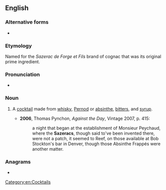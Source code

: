 {{also|sazerac}}
==English==

===Alternative forms===
* {{l|en|Sazarac}}

===Etymology===
Named for the ''Sazerac de Forge et Fils'' brand of cognac that was its original prime ingredient.

===Pronunciation===
* {{IPA|en|/ˈsæzəɹæk/}}

===Noun===
{{en-noun}}

# {{lb|en|US}} A [[cocktail]] made from [[whisky]], [[Pernod]] or [[absinthe]], [[bitters]], and [[syrup]].
#* '''2006''', Thomas Pynchon, ''Against the Day'', Vintage 2007, p. 415:
#*: a night that began at the establishment of Monsieur Peychaud, where the '''Sazeracs''', though said to've been invented there, were not a patch, it seemed to Reef, on those available at Bob Stockton's bar in Denver, though those Absinthe Frappés were another matter.

===Anagrams===
* {{anagrams|en|a=aacersz|Casarez|Cazares|acrazes}}

[[Category:en:Cocktails]]